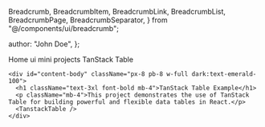   Breadcrumb,
  BreadcrumbItem,
  BreadcrumbLink,
  BreadcrumbList,
  BreadcrumbPage,
  BreadcrumbSeparator,
} from "@/components/ui/breadcrumb";

  author: "John Doe",
};

<main className="flex text-neutral-900 dark:text-emerald-100 flex-col justify-between sm:px-24 px-8 pt-32">
  <BlogStyles />
  <section className="border-slate-100 border rounded-3xl overflow-hidden mb-16 w-full sm:w-full justify-items-start text-neutral-900 bg-clip-padding backdrop-filter backdrop-blur-xl bg-slate-400 dark:bg-emerald-900 bg-opacity-60 dark:bg-opacity-40 dark:border-neutral-950">

<Breadcrumb className="mx-8">
  <BreadcrumbList className=" text-neutral-900 dark:text-emerald-100 m-4">
    <BreadcrumbItem>
      <BreadcrumbPage className="hover:text-neutral-400">
        <Link href="/">Home</Link>
      </BreadcrumbPage>
    </BreadcrumbItem>
    <BreadcrumbSeparator />
    <BreadcrumbItem>
      <BreadcrumbPage className="hover:text-neutral-400">
        <Link href="/ui-mini-projects">ui mini projects</Link>
      </BreadcrumbPage>
    </BreadcrumbItem>
    <BreadcrumbSeparator />
    <BreadcrumbItem>
      <BreadcrumbPage>TanStack Table</BreadcrumbPage>
    </BreadcrumbItem>
  </BreadcrumbList>
</Breadcrumb>


    <div id="content-body" className="px-8 pb-8 w-full dark:text-emerald-100">
      <h1 className="text-3xl font-bold mb-4">TanStack Table Example</h1>
      <p className="mb-4">This project demonstrates the use of TanStack Table for building powerful and flexible data tables in React.</p>
      <TanstackTable />
    </div>
  </section>
</main>
